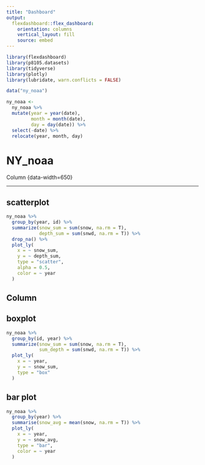 ```yaml
---
title: "Dashboard"
output: 
  flexdashboard::flex_dashboard:
    orientation: columns
    vertical_layout: fill
    source: embed
---
```


```r
library(flexdashboard)
library(p8105.datasets)
library(tidyverse)
library(plotly)
library(lubridate, warn.conflicts = FALSE)
```



```r
data("ny_noaa")

ny_noaa <-
  ny_noaa %>%
  mutate(year = year(date),
         month = month(date),
         day = day(date)) %>%
  select(-date) %>% 
  relocate(year, month, day)

```

# NY_noaa

Column {data-width=650}

-----------------------------------------------------------------------

## scatterplot

```r
ny_noaa %>%
  group_by(year, id) %>%
  summarize(snow_sum = sum(snow, na.rm = T),
            depth_sum = sum(snwd, na.rm = T)) %>%
  drop_na() %>%
  plot_ly(
    x = ~ snow_sum,
    y = ~ depth_sum,
    type = "scatter",
    alpha = 0.5,
    color = ~ year
  )
```

Column {data-width=350}
-----------------------------------------------------------------------


## boxplot

```r

ny_noaa %>%
  group_by(id, year) %>%
  summarize(snow_sum = sum(snow, na.rm = T),
            sum_depth = sum(snwd, na.rm = T)) %>%
  plot_ly(
    x = ~ year,
    y = ~ snow_sum,
    type = "box"
  )

```

## bar plot

```r
ny_noaa %>%
  group_by(year) %>%
  summarise(snow_avg = mean(snow, na.rm = T)) %>%
  plot_ly(
    x = ~ year,
    y = ~ snow_avg,
    type = "bar",
    color = ~ year
  )
```
